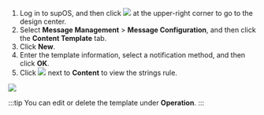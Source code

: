 
1. Log in to supOS, and then click <img src="https://wordpressfreezonex.oss-accelerate.aliyuncs.com/platform/7.png"/> at the upper-right corner to go to the design center.
2. Select <strong>Message Management</strong> > <strong>Message Configuration</strong>, and then click the <strong>Content Template</strong> tab.
3. Click <strong>New</strong>.
4. Enter the template information, select a notification method, and then click <strong>OK</strong>.
5. Click <img src="https://wordpressfreezonex.oss-accelerate.aliyuncs.com/platform/42.png"/> next to <strong>Content</strong> to view the strings rule.

<img width={450} src="https://wordpressfreezonex.oss-accelerate.aliyuncs.com/platform/41.png"/>

:::tip
You can edit or delete the template under <strong>Operation</strong>.
:::

